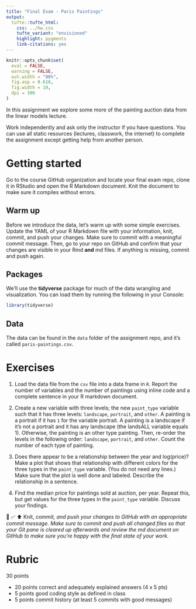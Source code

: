 ```yaml
---
title: "Final Exam - Paris Paintings"
output: 
  tufte::tufte_html:
    css: ../hw.css
    tufte_variant: "envisioned"
    highlight: pygments
    link-citations: yes
---
```


```r
knitr::opts_chunk$set(
  eval = FALSE,
  warning = FALSE,
  out.width = "80%",
  fig.asp = 0.618,
  fig.width = 10,
  dpi = 300
)
```

In this assignment we explore some more of the painting auction data from the linear models lecture. 

Work independently and ask only the instructor if you have questions. You can use all static resources (lectures, classwork, the internet) to complete the assignment except getting help from another person.

# Getting started

Go to the course GitHub organization and locate your final exam repo, clone it in RStudio and open the R Markdown document. Knit the document to make sure it compiles without errors.

## Warm up

Before we introduce the data, let's warm up with some simple exercises.
Update the YAML of your R Markdown file with your information, knit, commit, and push your changes.
Make sure to commit with a meaningful commit message.
Then, go to your repo on GitHub and confirm that your changes are visible in your Rmd **and** md files.
If anything is missing, commit and push again.

## Packages

We'll use the **tidyverse** package for much of the data wrangling and visualization.
You can load them by running the following in your Console:

```r
library(tidyverse)
```

## Data

The data can be found in the `data` folder of the assignment repo, and it's called `paris-paintings.csv`.

# Exercises

1. Load the data file from the `csv` file into a data frame in `R`. Report the number of variables and the number of paintings using inline code and a complete sentence in your R markdown document.

2.  Create a new variable with three levels; the new `paint_type` variable such that it has three levels: `landscape`, `portrait`, and `other`. A painting is a portrait if it has `1` for the variable portrait. A painting is a landscape if it's not a portrait and it has any landscape (the landsALL variable equals 1). Otherwise, the painting is an other type painting. Then, re-order the levels in the following order: `landscape`, `portrait`, and `other`. Count the number of each type of painting.

3.  Does there appear to be a relationship between the year and log(price)? Make a plot that shows that relationship with different colors for the three types in the `paint_type` variable. (You do not need any lines.) Make sure that the plot is well done and labeled. Describe the relationship in a sentence.

4.  Find the median price for paintings sold at auction, per year. Repeat this, but get values for the three  types in the `paint_type` variable. Discuss your findings.

🧶 ✅ ⬆️ Knit, *commit, and push your changes to GitHub with an appropriate commit message. Make sure to commit and push all changed files so that your Git pane is cleared up afterwards and review the md document on GitHub to make sure you're happy with the final state of your work.*

# Rubric 

30 points

*  20 points correct and adequately explained answers (4 x 5 pts)
*  5 points good coding style as defined in class
*  5 points commit history (at least 5 commits with good messages)


